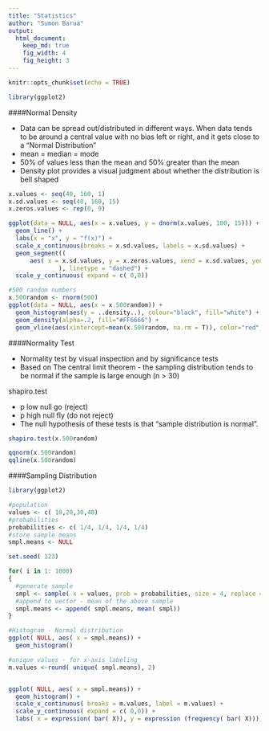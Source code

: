 ```yaml
---
title: "Statistics"
author: "Sumon Barua"
output:
  html_document:
    keep_md: true
    fig_width: 4
    fig_height: 3
---
```


```r
knitr::opts_chunk$set(echo = TRUE)
```
```r
library(ggplot2)
```
####Normal Density

* Data can be spread out/distributed in different ways. When data tends to be around a central value with no bias left or right, and it gets close to a "Normal Distribution" 
* mean = median = mode
* 50% of values less than the mean and 50% greater than the mean
* Density plot provides a visual judgment about whether the distribution is bell shaped


```r
x.values <- seq(40, 160, 1)
x.sd.values <- seq(40, 160, 15)
x.zeros.values <- rep(0, 9)

ggplot(data = NULL, aes(x = x.values, y = dnorm(x.values, 100, 15))) +
  geom_line() +
  labs(x = "x", y = "f(x)") + 
  scale_x_continuous(breaks = x.sd.values, labels = x.sd.values) +
  geom_segment((
      aes( x = x.sd.values, y = x.zeros.values, xend = x.sd.values, yend = dnorm(x.sd.values, m = 100, s = 15))
              ), linetype = "dashed") +
  scale_y_continuous( expand = c( 0,0))

#500 random numbers
x.500random <- rnorm(500)
ggplot(data = NULL, aes(x = x.500random)) +
  geom_histogram(aes(y = ..density..), colour="black", fill="white") +
  geom_density(alpha=.2, fill="#FF6666") +
  geom_vline(aes(xintercept=mean(x.500random, na.rm = T)), color="red", linetype="dashed", size=1)


```

####Normality Test

* Normality test by visual inspection and by significance tests
* Based on The central limit theorem - the sampling distribution tends to be normal if the sample is large enough (n > 30)

shapiro.test

* p low null go (reject)
* p high null fly (do not reject)
* The null hypothesis of these tests is that "sample distribution is normal". 

```r
shapiro.test(x.500random)
```

```r
qqnorm(x.500random)
qqline(x.500random)
```




####Sampling Distribution

```r
library(ggplot2)

#population
values <- c( 10,20,30,40)
#probabilities
probabilities <- c( 1/4, 1/4, 1/4, 1/4)
#store sample means
smpl.means <- NULL

set.seed( 123)

for( i in 1: 1000)
{ 
  #generate sample
  smpl <- sample( x = values, prob = probabilities, size = 4, replace = TRUE) 
  #append to vector - mean of the above sample
  smpl.means <- append( smpl.means, mean( smpl)) 
}

#Histogram - Normal distribution
ggplot( NULL, aes( x = smpl.means)) + 
  geom_histogram()

#unique values - for x-axis labeling
m.values <-round( unique( smpl.means), 2)


ggplot( NULL, aes( x = smpl.means)) + 
  geom_histogram() + 
  scale_x_continuous( breaks = m.values, label = m.values) + 
  scale_y_continuous( expand = c( 0,0)) + 
  labs( x = expression( bar( X)), y = expression (frequency( bar( X))))


```




